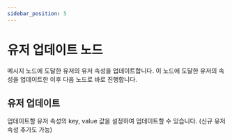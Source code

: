 ```yaml
---
sidebar_position: 5
---
```


# 유저 업데이트 노드

메시지 노드에 도달한 유저의 유저 속성을 업데이트합니다. 이 노드에 도달한 유저의 속성을 업데이트한 이후 다음 노드로 바로 진행합니다.

## 유저 업데이트

업데이트할 유저 속성의 key, value 값을 설정하여 업데이트할 수 있습니다. (신규 유저 속성 추가도 가능)
